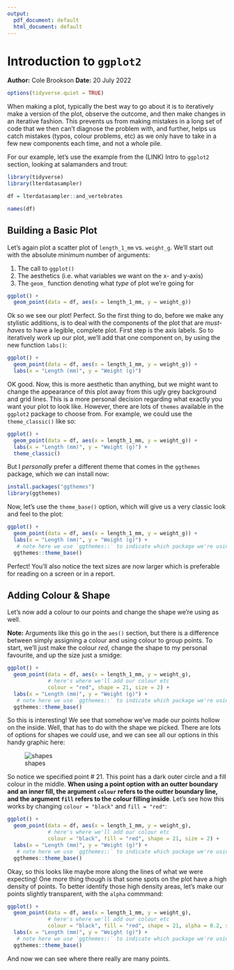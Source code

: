 ```yaml
---
output:
  pdf_document: default
  html_document: default
---
```

# Introduction to `ggplot2`
**Author:** Cole Brookson
**Date:** 20 July 2022

```r
options(tidyverse.quiet = TRUE)
```

When making a plot, typically the best way to go about it is to iteratively make a version of the plot, observe the outcome, and then make changes in an iterative fashion. This prevents us from making mistakes in a long set of code that we then can't diagnose the problem with, and further, helps us catch mistakes (typos, colour problems, etc) as we only have to take in a few new components each time, and not a whole pile. 

For our example, let's use the example from the (LINK) Intro to `ggplot2` section, looking at salamanders and trout: 

```r
library(tidyverse)
library(lterdatasampler)

df = lterdatasampler::and_vertebrates

names(df)
```

## Building a Basic Plot

Let's again plot a scatter plot of `length_1_mm` vs. `weight_g`. We'll start out with the absolute minimum number of arguments: 

1. The call to `ggplot()`
2. The aesthetics (i.e. what variables we want on the x- and y-axis)
3. The `geom_` function denoting what *type* of plot we're going for

```r
ggplot() +
  geom_point(data = df, aes(x = length_1_mm, y = weight_g))
```

Ok so we see our plot! Perfect. So the first thing to do, before we make any stylistic additions, is to deal with the components of the plot that are *must-haves* to have a legible, complete plot. First step is the axis labels. So to iteratively work up our plot, we'll add that one component on, by using the new function `labs()`:

```r
ggplot() +
  geom_point(data = df, aes(x = length_1_mm, y = weight_g)) +
  labs(x = "Length (mm)", y = "Weight (g)") 
```

OK good. Now, this is more aesthetic than anything, but we might want to change the appearance of this plot away from this ugly grey background and grid lines. This is a more personal decision regarding what exactly you want your plot to look like. However, there are lots of `themes` available in the `ggplot2` package to choose from. For example, we could use the `theme_classic()` like so: 

```r
ggplot() +
  geom_point(data = df, aes(x = length_1_mm, y = weight_g)) +
  labs(x = "Length (mm)", y = "Weight (g)") +
  theme_classic()
```

But I *personally* prefer a different theme that comes in the `ggthemes` package, which we can install now:

```r
install.packages("ggthemes")
library(ggthemes)
```

Now, let's use the `theme_base()` option, which will give us a very classic look and feel to the plot: 

```r
ggplot() +
  geom_point(data = df, aes(x = length_1_mm, y = weight_g)) +
  labs(x = "Length (mm)", y = "Weight (g)") +
   # note here we use `ggthemes::` to indicate which package we're using
  ggthemes::theme_base()
```

Perfect! You'll also notice the text sizes are now larger which is preferable for reading on a screen or in a report. 

## Adding Colour & Shape

Let's now add a colour to our points and change the shape we're using as well. 

**Note:** Arguments like this go in the `aes()` section, but there is a difference between simply assigning a colour and using colour to group points. To start, we'll just make the colour *red*, change the shape to my personal favourite, and up the size just a smidge: 

```r
ggplot() +
  geom_point(data = df, aes(x = length_1_mm, y = weight_g),
             # here's where we'll add our colour etc
             colour = "red", shape = 21, size = 2) +
  labs(x = "Length (mm)", y = "Weight (g)") +
   # note here we use `ggthemes::` to indicate which package we're using
  ggthemes::theme_base()
```

So this is interesting! We see that somehow we've made our points hollow on the inside. Well, that has to do with the shape we picked. There are lots of options for shapes we *could* use, and we can see all our options in this handy graphic here: 

![shapes](./img/r-symbols.png)

So notice we specified point # 21. This point has a dark outer circle and a fill colour in the middle. **When using a point option with an outter boundary and an inner fill, the argument `colour` refers to the outter boundary line, and the argument `fill` refers to the colour filling inside**. Let's see how this works by changing `colour = "black"` and `fill = "red"`: 

```r
ggplot() +
  geom_point(data = df, aes(x = length_1_mm, y = weight_g),
             # here's where we'll add our colour etc
             colour = "black", fill = "red", shape = 21, size = 2) +
  labs(x = "Length (mm)", y = "Weight (g)") +
   # note here we use `ggthemes::` to indicate which package we're using
  ggthemes::theme_base()
```

Okay, so this looks like maybe more along the lines of what we were expecting! One more thing though is that some spots on the plot have a high density of points. To better identify those high density areas, let's make our points slightly transparent, with the `alpha` commmand: 

```r
ggplot() +
  geom_point(data = df, aes(x = length_1_mm, y = weight_g),
             # here's where we'll add our colour etc
             colour = "black", fill = "red", shape = 21, alpha = 0.2, size = 2)+
  labs(x = "Length (mm)", y = "Weight (g)") +
   # note here we use `ggthemes::` to indicate which package we're using
  ggthemes::theme_base()
```


And now we can see where there really are many points. 
































